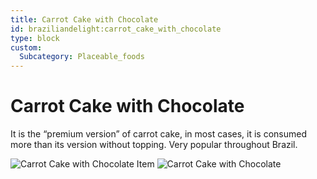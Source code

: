 ```yaml
---
title: Carrot Cake with Chocolate
id: braziliandelight:carrot_cake_with_chocolate
type: block
custom:
  Subcategory: Placeable_foods
---
```


# Carrot Cake with Chocolate

It is the “premium version” of carrot cake, in most cases, it is consumed more than its version without topping.
Very popular throughout Brazil.

<p align="left">
    <img src="https://file.notion.so/f/f/7a132b8b-fabb-462d-b4d9-5d4f8b95d059/f77e4a9a-3b49-44cf-a24c-b66188a51c89/image.png?table=block&id=128d5c71-c941-80b2-93ba-e920f1520f21&spaceId=7a132b8b-fabb-462d-b4d9-5d4f8b95d059&expirationTimestamp=1739779200000&signature=gXex_S0LaMRzRysoH5u5sBx9s5ClvmEDBF15CFIBkQw&downloadName=image.png"
         alt="Carrot Cake with Chocolate Item"
    />
    <img src="https://file.notion.so/f/f/7a132b8b-fabb-462d-b4d9-5d4f8b95d059/e51e8ec9-0ff1-483a-a5f6-cbddd0fa2f53/bolo_de_cenoura_com__cobertura_de_chocolate.png?table=block&id=6462a1dd-c824-4bfc-94d9-5090a40e5689&spaceId=7a132b8b-fabb-462d-b4d9-5d4f8b95d059&expirationTimestamp=1739779200000&signature=MOr-MG-8ZF4xsxL1xB_IwaouE5LzMbQPw40l0XjPxl0&downloadName=bolo_de_cenoura_com__cobertura_de_chocolate.png"
         alt="Carrot Cake with Chocolate"
    />
</p>